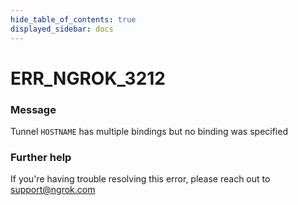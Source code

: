 ```yaml
---
hide_table_of_contents: true
displayed_sidebar: docs
---
```



# ERR_NGROK_3212

### Message
Tunnel `HOSTNAME` has multiple bindings but no binding was specified

<ErrorDetails error='err_ngrok_3212' />


### Further help
If you're having trouble resolving this error, please reach out to [support@ngrok.com](mailto:support@ngrok.com?subject=Help%20with%20ERR_NGROK_3212)

